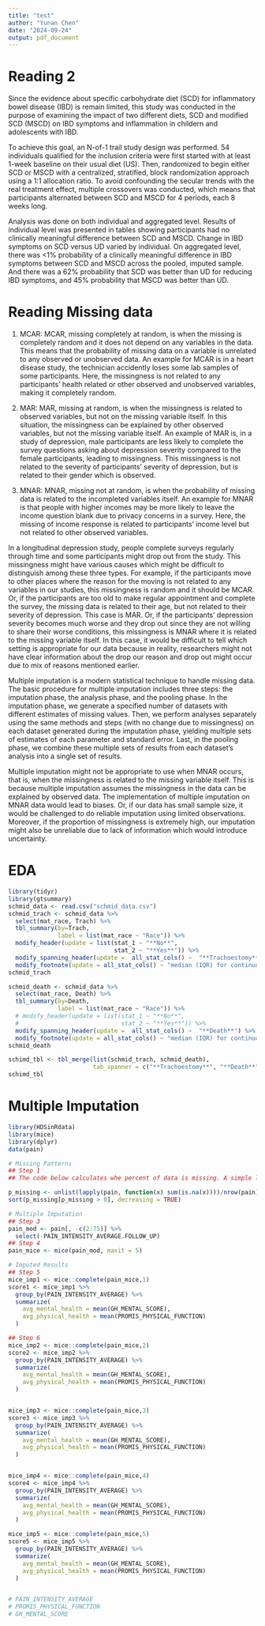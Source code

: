 ```yaml
---
title: "test"
author: "Yunan Chen"
date: "2024-09-24"
output: pdf_document
---
```

# Reading 2

Since the evidence about specific carbohydrate diet (SCD) for inflammatory bowel disease (IBD) is remain limited, this study was conducted in the purpose of examining the impact of two different diets, SCD and modified SCD (MSCD) on IBD symptoms and inflammation
in childern and adolescents with IBD. 

To achieve this goal, an N-of-1 trail study design was performed. 54 individuals qualified for the inclusion criteria were first started with at least 1-week baseline on their usual diet (US). Then, randomized to begin either SCD or MSCD with a centralized, stratified, block randomization approach using a 1:1 allocation ratio. To avoid confounding the secular trends with the real treatment effect, multiple crossovers was conducted, which means that participants alternated between SCD and MSCD for 4 periods, each 8 weeks long. 

Analysis was done on both individual and aggregated level. Results of individual level was presented in tables showing participants had no clinically meaningful difference between SCD and MSCD. Change in IBD symptoms on SCD versus UD varied by individual. On aggregated level, there was <1% probability of a clinically meaningful difference in IBD symptoms between SCD and MSCD across the pooled, imputed sample. And there was a 62% probability that SCD was better than UD for reducing IBD symptoms, and 45% probability that MSCD was better than UD.

# Reading Missing data
1. MCAR: MCAR, missing completely at random, is when the missing is completely random and it does not depend on any variables in the data. This means that the probability of missing data on a variable is unrelated to any observed or unobserved data. An example for MCAR is in a heart disease study, the technician accidently loses some lab samples of some participants. Here, the missingness is not related to any participants' health related or other observed and unobserved variables, making it completely random.

2. MAR: MAR, missing at random, is when the missingness is related to observed variables, but not on the missing variable itself. In this situation, the missingness can be explained by other observed variables, but not the missing variable itself. An example of MAR is, in a study of depression, male participants are less likely to complete the survey questions asking about depression severity compared to the female participants, leading to missingness. This missingness is not related to the severity of participants' severity of depression, but is related to their gender which is observed.

3. MNAR: MNAR, missing not at random, is when the probability of missing data is related to the incompleted variables itself. An example for MNAR is that people with higher incomes may be more likely to leave the income question blank due to privacy concerns in a survey. Here, the missing of income response is related to participants' income level but not related to other observed variables.

In a longitudinal depression study, people complete surveys regularly through time and some participants might drop out from the study. This missingness might have various causes which might be difficult to distinguish among these three types. For example, if the participants move to other places where the reason for the moving is not related to any variables in our studies, this missingness is random and it should be MCAR. Or, if the participants are too old to make regular appointment and complete the survey, the missing data is related to their age, but not related to their severity of depression. This case is MAR. Or, if the participants' depression severity becomes much worse and they drop out since they are not willing to share their worse conditions, this missingness is MNAR where it is related to the missing variable itself. In this case, it would be difficult to tell which setting is appropriate for our data because in reality, researchers might not have clear information about the drop our reason and drop out might occur due to mix of reasons mentioned earlier.


Multiple imputation is a modern statistical technique to handle missing data. The basic procedure for multiple imputation includes three steps: the imputation phase, the analysis phase, and the pooling phase. In the imputation phase, we generate a specified number of datasets with different estimates of missing values. Then, we perform analyses separately using the same methods and steps (with no change due to missingness) on each dataset generated during the imputation phase, yielding multiple sets of estimates of each parameter and standard error. Last, in the pooling phase, we combine these multiple sets of results from each dataset's analysis into a single set of results.

Multiple imputation might not be appropriate to use when MNAR occurs, that is, when the missingness is related to the missing variable itself. This is because multiple imputation assumes the missingness in the data can be explained by observed data. The implementation of multiple imputation on MNAR data would lead to biases. Or, if our data has small sample size, it would be challenged to do reliable imputation using limited observations. Moreover, if the proportion of missingness is extremely high, our imputation might also be unreliable due to lack of information which would introduce uncertainty.






# EDA
```r
library(tidyr)
library(gtsummary)
schmid_data <- read.csv("schmid_data.csv")
schmid_trach <- schmid_data %>%
  select(mat_race, Trach) %>%
  tbl_summary(by=Trach,
              label = list(mat_race ~ "Race")) %>%
  modify_header(update = list(stat_1 ~ "**No**",
                              stat_2 ~ "**Yes**")) %>%
  modify_spanning_header(update =  all_stat_cols() ~  "**Trachoestomy**") %>%
  modify_footnote(update = all_stat_cols() ~ "median (IQR) for continuous; n (%) for categorical")
schmid_trach

schmid_death <- schmid_data %>%
  select(mat_race, Death) %>%
  tbl_summary(by=Death,
              label = list(mat_race ~ "Race")) %>%
  # modify_header(update = list(stat_1 ~ "**No**",
  #                             stat_2 ~ "**Yes**")) %>%
  modify_spanning_header(update =  all_stat_cols() ~  "**Death**") %>%
  modify_footnote(update = all_stat_cols() ~ "median (IQR) for continuous; n (%) for categorical")
schmid_death

schimd_tbl <- tbl_merge(list(schmid_trach, schmid_death),
                        tab_spanner = c("**Trachoestomy**", "**Death**"))
schimd_tbl
```

# Multiple Imputation
```r
library(HDSinRdata)
library(mice)
library(dplyr)
data(pain)

# Missing Patterns
## Step 1
## The code below calculates whe percent of data is missing. A simple look at this table warns us about several variables that have more than 25% missing - such as PAIN_INTENSITY_AVERAGE.FOLLOW_UP, PROMIS_PAIN_BEHAVIOR, and BMI. It might be useful to remove these varibales from the dataset first as they might mess up the imputation.

p_missing <- unlist(lapply(pain, function(x) sum(is.na(x))))/nrow(pain)
sort(p_missing[p_missing > 0], decreasing = TRUE)

# Multiple Imputation
## Step 3
pain_mod <- pain[, -c(2:75)] %>%
  select(-PAIN_INTENSITY_AVERAGE.FOLLOW_UP)
## Step 4
pain_mice <- mice(pain_mod, maxit = 5)

# Imputed Results
## Step 5
mice_imp1 <- mice::complete(pain_mice,1)
score1 <- mice_imp1 %>%
  group_by(PAIN_INTENSITY_AVERAGE) %>%
  summarize(
    avg_mental_health = mean(GH_MENTAL_SCORE),
    avg_physical_health = mean(PROMIS_PHYSICAL_FUNCTION)
  )

## Step 6
mice_imp2 <- mice::complete(pain_mice,2)
score2 <- mice_imp2 %>%
  group_by(PAIN_INTENSITY_AVERAGE) %>%
  summarize(
    avg_mental_health = mean(GH_MENTAL_SCORE),
    avg_physical_health = mean(PROMIS_PHYSICAL_FUNCTION)
  )


mice_imp3 <- mice::complete(pain_mice,3)
score3 <- mice_imp3 %>%
  group_by(PAIN_INTENSITY_AVERAGE) %>%
  summarize(
    avg_mental_health = mean(GH_MENTAL_SCORE),
    avg_physical_health = mean(PROMIS_PHYSICAL_FUNCTION)
  )


mice_imp4 <- mice::complete(pain_mice,4)
score4 <- mice_imp4 %>%
  group_by(PAIN_INTENSITY_AVERAGE) %>%
  summarize(
    avg_mental_health = mean(GH_MENTAL_SCORE),
    avg_physical_health = mean(PROMIS_PHYSICAL_FUNCTION)
  )

mice_imp5 <- mice::complete(pain_mice,5)
score5 <- mice_imp5 %>%
  group_by(PAIN_INTENSITY_AVERAGE) %>%
  summarize(
    avg_mental_health = mean(GH_MENTAL_SCORE),
    avg_physical_health = mean(PROMIS_PHYSICAL_FUNCTION)
  )


# PAIN_INTENSITY_AVERAGE
# PROMIS_PHYSICAL_FUNCTION
# GH_MENTAL_SCORE
```